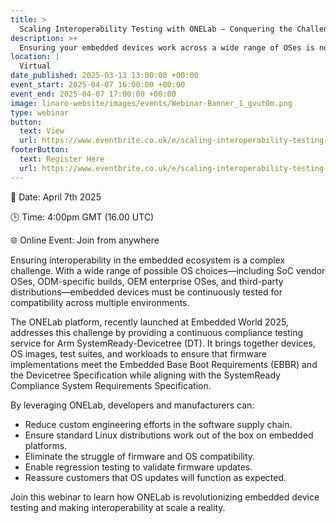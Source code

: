 ```yaml
---
title: >
  Scaling Interoperability Testing with ONELab – Conquering the Challenges of Arm SystemReady Compliance
description: >+
  Ensuring your embedded devices work across a wide range of OSes is no easy task. In this webinar we will introduce you to ONELab - the testing platform which provides remote and automated continuous compliance testing of devices and firmware to the latest version of the Arm SystemReady™ Devicetree. ONELab is making interoperability at scale a reality.
location: |
  Virtual
date_published: 2025-03-13 13:00:00 +00:00
event_start: 2025-04-07 16:00:00 +00:00
event_end: 2025-04-07 17:00:00 +00:00
image: linaro-website/images/events/Webinar-Banner_1_gvut0m.png
type: webinar
button:
  text: View
  url: https://www.eventbrite.co.uk/e/scaling-interoperability-testing-with-onelab-tickets-1273925117319?aff=oddtdtcreator
footerButton:
  text: Register Here
  url: https://www.eventbrite.co.uk/e/scaling-interoperability-testing-with-onelab-tickets-1273925117319?aff=oddtdtcreator
---
```


📆 Date: April 7th 2025

🕒 Time: 4:00pm GMT (16.00 UTC)

🌐 Online Event: Join from anywhere

Ensuring interoperability in the embedded ecosystem is a complex challenge. With a wide range of possible OS choices—including SoC vendor OSes, ODM-specific builds, OEM enterprise OSes, and third-party distributions—embedded devices must be continuously tested for compatibility across multiple environments.

The ONELab platform, recently launched at Embedded World 2025, addresses this challenge by providing a continuous compliance testing service for Arm SystemReady-Devicetree (DT). It brings together devices, OS images, test suites, and workloads to ensure that firmware implementations meet the Embedded Base Boot Requirements (EBBR) and the Devicetree Specification while aligning with the SystemReady Compliance System Requirements Specification.

By leveraging ONELab, developers and manufacturers can:

- Reduce custom engineering efforts in the software supply chain.
- Ensure standard Linux distributions work out of the box on embedded platforms.
- Eliminate the struggle of firmware and OS compatibility.
- Enable regression testing to validate firmware updates.
- Reassure customers that OS updates will function as expected.

Join this webinar to learn how ONELab is revolutionizing embedded device testing and making interoperability at scale a reality.
